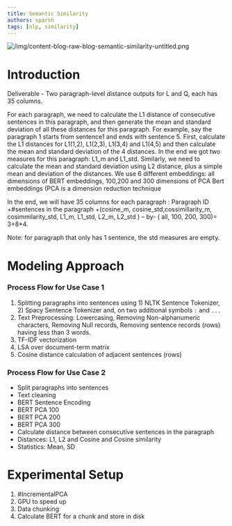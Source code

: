 ```yaml
---
title: Semantic Similarity
authors: sparsh
tags: [nlp, similarity]
---
```


![/img/content-blog-raw-blog-semantic-similarity-untitled.png](/img/content-blog-raw-blog-semantic-similarity-untitled.png)

# Introduction

Deliverable - Two paragraph-level distance outputs for L and Q, each has 35 columns. 

For each paragraph, we need to calculate the L1 distance of consecutive sentences in this paragraph, and then generate the mean and standard deviation of all these distances for this paragraph. For example, say the paragraph 1 starts from sentence1 and ends with sentence 5. First, calculate the L1 distances for L1(1,2), L1(2,3), L1(3,4) and L1(4,5) and then calculate the mean and standard deviation of the 4 distances. In the end we got two measures for this paragraph: L1_m and L1_std. Similarly, we need to calculate the mean and standard deviation using L2 distance, plus a simple mean and deviation of the distances. We use 6 different embeddings: all dimensions of BERT embeddings, 100,200 and 300 dimensions of PCA Bert embeddings (PCA is a dimension reduction technique 

In the end, we will have 35 columns for each paragraph : Paragraph ID +#sentences in the paragraph +(cosine_m, cosine_std,cossimillarity_m, cosimmilarity_std, L1_m, L1_std, L2_m, L2_std ) – by- ( all, 100, 200, 300)= 3+8*4. 

Note: for paragraph that only has 1 sentence, the std measures are empty.

# Modeling Approach

### Process Flow for Use Case 1

1. Splitting paragraphs into sentences using 1) NLTK Sentence Tokenizer, 2) Spacy Sentence Tokenizer and, on two additional symbols `:` and `...`
2. Text Preprocessing: Lowercasing, Removing Non-alphanumeric characters, Removing Null records, Removing sentence records (rows) having less than 3 words.
3. TF-IDF vectorization
4. LSA over document-term matrix
5. Cosine distance calculation of adjacent sentences (rows)

### Process Flow for Use Case 2

- Split paragraphs into sentences
- Text cleaning
- BERT Sentence Encoding
- BERT PCA 100
- BERT PCA 200
- BERT PCA 300
- Calculate distance between consecutive sentences in the paragraph
- Distances: L1, L2 and Cosine and Cosine similarity
- Statistics: Mean, SD

# Experimental Setup

1. #IncrementalPCA
2. GPU to speed up
3. Data chunking
4. Calculate BERT for a chunk and store in disk